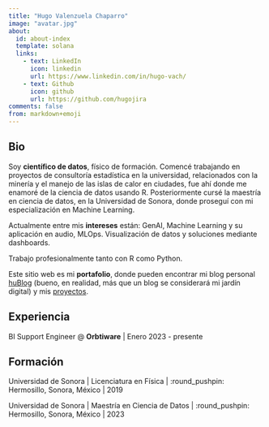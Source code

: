 ```yaml
---
title: "Hugo Valenzuela Chaparro"
image: "avatar.jpg"
about:
  id: about-index
  template: solana
  links:
    - text: LinkedIn
      icon: linkedin
      url: https://www.linkedin.com/in/hugo-vach/
    - text: Github
      icon: github
      url: https://github.com/hugojira
comments: false
from: markdown+emoji
---
```


## Bio

Soy **científico de datos**, físico de formación. Comencé trabajando en proyectos de consultoría estadística en la universidad, relacionados con la minería y el manejo de las islas de calor en ciudades, fue ahí donde me enamoré de la ciencia de datos usando R. Posteriormente cursé la maestría en ciencia de datos, en la Universidad de Sonora, donde proseguí con mi especialización en Machine Learning.

Actualmente entre mis **intereses** están: GenAI, Machine Learning y su aplicación en audio, MLOps. Visualización de datos y soluciones mediante dashboards.

Trabajo profesionalmente tanto con R como Python.

Este sitio web es mi **portafolio**, donde pueden encontrar mi blog personal [huBlog](blog.qmd) (bueno, en realidad, más que un blog se considerará mi jardín digital) y mis [proyectos](proyectos/index.qmd).

## Experiencia

BI Support Engineer \@ **Orbtiware** \| Enero 2023 - presente

## Formación

Universidad de Sonora \| Licenciatura en Física \| :round_pushpin: Hermosillo, Sonora, México \| 2019

Universidad de Sonora \| Maestría en Ciencia de Datos \| :round_pushpin: Hermosillo, Sonora, México \| 2023